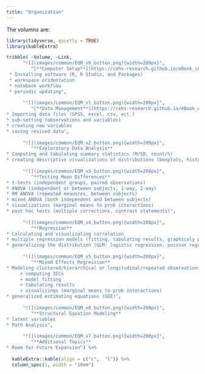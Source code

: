 ---
title: "Organization"
---

The volumns are:


```{r, echo=FALSE, include=FALSE, comment=FALSE, message=FALSE}
library(tidyverse, quietly = TRUE)
library(kableExtra)
```

```{r, echo=FALSE}
tribble( ~Volume, ~Link,
      "![](images/common/EQM_v0_button.png){width=200px}", 
         "[**Computer Setup**](https://cehs-research.github.io/eBook_install/)    
 * Installing software (R, R Studio, and Packages)        
 * workspace oridentation    
 * notebook workflow    
 * periodic updating",
      
      "![](images/common/EQM_v1_button.png){width=200px}", 
         "[**Data Management**](https://cehs-research.github.io/eBook_wrangle/)    
* Importing data files (SPSS, excel, csv, ect.)    
* sub-setting (observations and variables)    
* creating new variables      
* saving revised data",
      
      "![](images/common/EQM_v2_button.png){width=200px}", 
         "**Exploratory Data Analysis**    
* Computing and tabulating summary statistics (M/SD, count/%)     
* creating descriptive visualizations of distributions (boxplots, histograms) and relationships (scatter plots)",
      
      "![](images/common/EQM_v3_button.png){width=200px}", 
         "**Testing Mean Differences**    
* t-tests (independent groups, paired observations)    
* ANOVA (independent or between subjects, 1-way, 2-way)    
* RM ANOVA (repeated meausres, between subjects)    
* mixed ANOVA (both independent and between subjects)    
* visualizations (marginal means to prob interactions)    
* post hoc tests (multiple corrections, contrast statements)",
      
      "![](images/common/EQM_v4_button.png){width=200px}", 
         "**Regression**    
* Calculating and visualizating correlation    
* multiple regression models (fitting, tabulating results, graphicaly probing interactions)    
* generalizing the distribution (GLM: logistic regression, poisson regression, ect.)",
      
      "![](images/common/EQM_v5_button.png){width=200px}", 
         "**Mixed Effects Regression**    
* Modeling clustered/hierarchical or longitudinal/repeated observations with multilevel models (MLM, LMM, GLMM, HLM), including:    
     + computing ICCs    
     + model fitting    
     + tabulating results    
     + visualizings (marginal means to prob interactions)    
* generalized estimating equations (GEE)",
      
      "![](images/common/EQM_v6_button.png){width=200px}", 
         "**Structural Equation Modeling**      
* latent variables         
* Path Analysis",
      
      "![](images/common/EQM_v7_button.png){width=200px}", 
         "**Additional Topics**    
* Room for Future Expansion") %>% 
  
  kableExtra::kable(align = c("c",  "l")) %>% 
  column_spec(1, width = "18em") 
```

